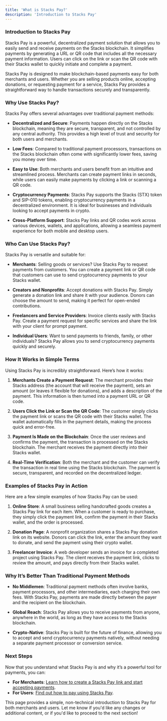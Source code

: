 ```yaml
---
title: 'What is Stacks Pay?'
description: 'Introduction to Stacks Pay'
---
```



### **Introduction to Stacks Pay**

Stacks Pay is a powerful, decentralized payment solution that allows you to easily send and receive payments on the Stacks blockchain. It simplifies payments by generating a URL or QR code that includes all the necessary payment information. Users can click on the link or scan the QR code with their Stacks wallet to quickly initiate and complete a payment.

Stacks Pay is designed to make blockchain-based payments easy for both merchants and users. Whether you are selling products online, accepting donations, or requesting payment for a service, Stacks Pay provides a straightforward way to handle transactions securely and transparently.



### **Why Use Stacks Pay?**

Stacks Pay offers several advantages over traditional payment methods:

- **Decentralized and Secure**: Payments happen directly on the Stacks blockchain, meaning they are secure, transparent, and not controlled by any central authority. This provides a high level of trust and security for both users and merchants.
  
- **Low Fees**: Compared to traditional payment processors, transactions on the Stacks blockchain often come with significantly lower fees, saving you money over time.

- **Easy to Use**: Both merchants and users benefit from an intuitive and streamlined process. Merchants can create payment links in seconds, while users can easily make payments by clicking a link or scanning a QR code.

- **Cryptocurrency Payments**: Stacks Pay supports the Stacks (STX) token and SIP-010 tokens, enabling cryptocurrency payments in a decentralized environment. It is ideal for businesses and individuals looking to accept payments in crypto.

- **Cross-Platform Support**: Stacks Pay links and QR codes work across various devices, wallets, and applications, allowing a seamless payment experience for both mobile and desktop users.



### **Who Can Use Stacks Pay?**

Stacks Pay is versatile and suitable for:

- **Merchants**: Selling goods or services? Use Stacks Pay to request payments from customers. You can create a payment link or QR code that customers can use to send cryptocurrency payments to your Stacks wallet.

- **Creators and Nonprofits**: Accept donations with Stacks Pay. Simply generate a donation link and share it with your audience. Donors can choose the amount to send, making it perfect for open-ended contributions.

- **Freelancers and Service Providers**: Invoice clients easily with Stacks Pay. Create a payment request for specific services and share the link with your client for prompt payment.

- **Individual Users**: Want to send payments to friends, family, or other individuals? Stacks Pay allows you to send cryptocurrency payments quickly and securely.



### **How It Works in Simple Terms**

Using Stacks Pay is incredibly straightforward. Here’s how it works:

1. **Merchants Create a Payment Request**: The merchant provides their Stacks address (the account that will receive the payment), sets an amount (or leaves it flexible for donations), and adds a description of the payment. This information is then turned into a payment URL or QR code.

2. **Users Click the Link or Scan the QR Code**: The customer simply clicks the payment link or scans the QR code with their Stacks wallet. The wallet automatically fills in the payment details, making the process quick and error-free.

3. **Payment Is Made on the Blockchain**: Once the user reviews and confirms the payment, the transaction is processed on the Stacks blockchain. The merchant receives the payment directly into their Stacks wallet.

4. **Real-Time Verification**: Both the merchant and the customer can verify the transaction in real time using the Stacks blockchain. The payment is secure, transparent, and recorded on the decentralized ledger.



### **Examples of Stacks Pay in Action**

Here are a few simple examples of how Stacks Pay can be used:

1. **Online Store**: A small business selling handcrafted goods creates a Stacks Pay link for each item. When a customer is ready to purchase, they simply click the payment link, confirm the payment in their Stacks wallet, and the order is processed.

2. **Donation Page**: A nonprofit organization shares a Stacks Pay donation link on its website. Donors can click the link, enter the amount they want to donate, and send the payment using their crypto wallet.

3. **Freelancer Invoice**: A web developer sends an invoice for a completed project using Stacks Pay. The client receives the payment link, clicks to review the amount, and pays directly from their Stacks wallet.



### **Why It’s Better Than Traditional Payment Methods**

- **No Middlemen**: Traditional payment methods often involve banks, payment processors, and other intermediaries, each charging their own fees. With Stacks Pay, payments are made directly between the payer and the recipient on the blockchain.

- **Global Reach**: Stacks Pay allows you to receive payments from anyone, anywhere in the world, as long as they have access to the Stacks blockchain.

- **Crypto-Native**: Stacks Pay is built for the future of finance, allowing you to accept and send cryptocurrency payments natively, without needing a separate payment processor or conversion service.



### **Next Steps**

Now that you understand what Stacks Pay is and why it’s a powerful tool for payments, you can:

- **For Merchants**: [Learn how to create a Stacks Pay link and start accepting payments](#how-to-use-stacks-pay-as-a-merchant).
- **For Users**: [Find out how to pay using Stacks Pay](#how-to-pay-using-stacks-pay).
  


This page provides a simple, non-technical introduction to Stacks Pay for both merchants and users. Let me know if you'd like any changes or additional content, or if you'd like to proceed to the next section!